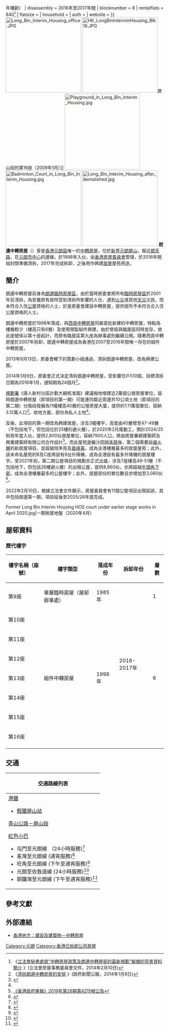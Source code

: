 {{NoteTA|1=zh-hk:清拆;zh-tw:拆除;}}
{{HKPublicHousing |
| housename =朗邊中轉房屋<br>Long Bin Interim Housing
| authority = 
| photo = Long Bin Interim Housing.JPG
| phototitle = 朗邊中轉房屋（2015年11月）
| district = 元朗區
| type = 1
| year = 1998年（{{#expr:{{Currentyear}} - 1998}}年樓齡）
| disassembly = 2016年至2017年間
| blocknumber = 8
| rentalflats = 840<ref>《[http://www.legco.gov.hk/yr13-14/chinese/panels/hg/papers/hg0210cb1-840-4-c.pdf 立法會秘書處就"中轉房屋政策及朗邊中轉屋邨的最新規劃"擬備的背景資料簡介] {{Wayback|url=http://www.legco.gov.hk/yr13-14/chinese/panels/hg/papers/hg0210cb1-840-4-c.pdf |date=20191102221623 }}》(立法會房屋事務委員會文件，2014年2月10日)</ref>
| flatsize =  
| household = 
| auth = 
| website = 
}}
[[File:Long_Bin_Interim_Housing_office.JPG|240px]]
[[File:HK_LongBinInterminHousing_Blk16.JPG|240px]]屏山段的第16座（2009年1月）]]
[[File:Playground_in_Long_Bin_Interim_Housing.jpg|240px]]
[[File:Badminton_Court_in_Long_Bin_Interim_Housing.jpg|240px]]
[[File:Long_Bin_Interim_Housing_after_demolished.jpg|240px]]
'''朗邊中轉房屋'''（{{lang-en|'''Long Bin Interim Housing'''}}）曾是[[香港|香港]][[元朗區|元朗區]]唯一的[[中轉房屋|中轉房屋]]，位於[[新界|新界]][[元朗|元朗]][[屏山_(香港)|屏山]]，鄰近[[朗天路|朗天路]]，在[[元朗市中心|元朗市中心]]的邊緣，於1998年入伙，由[[香港房屋委員會|香港房屋委員會]]管理，於2016年開始封閉準備清拆，2017年完成拆卸，之後用作興建[[居屋|居屋]]屋苑用途。

== 簡介 ==
朗邊中轉房屋前身為[[臨時房屋區#元朗區|朗邊臨時房屋區]]，由於當時房委會將所有[[臨時房屋區|臨時房屋區]]於2001年前清拆，為安置原有居所受到清拆所影響的人仕、遇到[[火災|火災]]或其他[[天災|天災]]災民，而未符合入住[[香港公共屋邨|公屋]]資格的人士，於是房委會建設中轉房屋，提供居所予未符合合入住公屋資格的人士。

朗邊中轉房屋於1998年落成，與[[西貢中轉房屋|西貢中轉房屋]]同屬首批新建的中轉房屋，特點為樓層較少（樓高只有6層）及使用預製組件興建，由於曾經與臨屋區同時並存，故此座號係以第十座起計，而原有臨屋區第九座為辦事處則繼續沿用。隨著西貢中轉房屋於2007年拆卸，朗邊中轉房屋成為香港在2007至2016年間唯一存在的組件中轉房屋。

2013年9月13日，房委會轄下的策劃小組通過，清拆朗邊中轉房屋，改為興建公屋。

2014年1月9日，房委會正式決定清拆朗邊中轉房屋，受影響住戶510個，目標清拆日期為2016年1月，通知期為24個月<ref>《[http://www.info.gov.hk/gia/general/201401/09/P201401090363.htm 清拆朗邊中轉房屋的安排] {{Wayback|url=http://www.info.gov.hk/gia/general/201401/09/P201401090363.htm |date=20190901211022 }}》(政府新聞公報，2014年1月9日)</ref>。

[[規劃署|規劃署]]《唐人新村分區計劃大綱核准圖》建議撥地增建近2萬個公營房屋單位，屆時朗邊中轉房屋（即項目的第一期）可能連同鄰近周邊共10公頃土地（即項目的第二期）分階段發展為11幢樓高40層的公營房屋大廈，提供約1.11萬個單位，容納3.12萬人口<ref name="hkoncc170216">{{cite news|title=唐人新村擬分階段建公營房屋 恐淪橫洲翻版|url=http://hk.on.cc/hk/bkn/cnt/news/20170216/bkn-20170216161938531-0216_00822_001.html|agency=東網|date=2017-02-16|accessdate=2017-02-18|archive-date=2019-10-30|archive-url=https://web.archive.org/web/20191030083605/https://hk.on.cc/hk/bkn/cnt/news/20170216/bkn-20170216161938531-0216_00822_001.html|dead-url=no}}</ref>。收地方面，部份為私人土地<ref name="hkoncc170216"/>。

及後，此項目的第一期改為興建居屋，涉及3幢樓宇，高度由40層增至47-49層（不包括地下，但包括位於25樓的避火層），於2020年2月尾動工，預計2024/25財政年度入伙，提供2,800伙居屋單位，容納7900人口，將由房屋署總建築師及興業建築師有限公司合作設計<ref>[https://www.gld.gov.hk/egazette/pdf/20192326/cgn201923264215.pdf 《香港政府憲報》2019年第26期第4215號公告]</ref>。而此屋苑是繼沙田[[旭禾苑|旭禾苑]]後，第二個需要設[[隔火層|避火層]]的新居屋項目，並超越旭禾苑及[[嘉峰臺|嘉峰臺]]，成為全港樓層最多的居屋屋苑；此外，該未命名屋苑的B及C座將設有9台升降機，成為全港設有最多升降機的居屋樓宇。至2021年初，第二期公屋項目的規劃亦正式出爐，涉及7座樓高49-51層（不包括地下，但包括26樓避火層）的出租公屋，提供8,860伙，亦將超越[[牛頭角下邨|牛頭角下邨]]，成為全港樓層最多的公屋樓宇；此外，居屋部份的單位數目亦增加至3,080伙<ref>{{Cite web |url=https://www.info.gov.hk/tpb/tc/plan_application/Attachment/20210119/s16_A_YL-TYST_1074_0_gist.pdf |title=城市規劃委員會-關乎申請編號A/YL-TYST/1074的擬議用途/發展的概括發展規範 |access-date=2021-01-23 |archive-date=2021-01-30 |archive-url=https://web.archive.org/web/20210130181824/https://www.info.gov.hk/tpb/tc/plan_application/Attachment/20210119/s16_A_YL-TYST_1074_0_gist.pdf |dead-url=no }}</ref>。

2022年2月10日，根據立法會文件顯示，房屋委員會有11個公營項目出現延誤，其中包括朗邊第一期，項目延後至2025/26年度完成。
<gallery>
Former Long Bin Interim Housing HOS court under earlier stage works in April 2020.jpg|一期居屋地盤（2020年4月）
</gallery>

== 屋邨資料 ==

=== 歷代樓宇 ===
{| class="wikitable" style="text-align: center;"
|-	
! 樓宇名稱（座號）!! 樓宇類型 !! 落成年份 !! 拆卸年份 !! 層數
|-
| 第9座
| 單層臨時房屋（屋邨辦事處）
| 1985年
| rowspan="8" | 2016-2017年
| 1
|-
| 第10座
| rowspan="7" | 組件中轉房屋
| rowspan="7" | 1998年
| rowspan="7" | 6
|-
| 第11座
|-
| 第12座
|-
| 第13座
|-
| 第14座
|-
| 第15座
|-
| 第16座
|-
|}

==交通==
{| class="mw-collapsible mw-collapsed wikitable" 
! 交通路線列表
|-
|
;[[港鐵|港鐵]]
*[[香港輕鐵|輕鐵]][[屏山站_(香港)|屏山站]]

;[[青山公路－屏山段|青山公路－屏山段]]
{{九龍新界巴士簡單列表|53|68A|68X|268X|269D_s|276|276P|B2}}
{{過海隧道巴士簡單列表<!--|N368-->|N969}}
{{港鐵巴士簡單列表|K65}}
{{新界專線小巴簡單列表|31|31A|32|33|34|35|606S|622}}
;[[紅色小巴|紅色小巴]]
*屯門至元朗線　(24小時服務)<ref>{{Cite web |url=http://www.16seats.net/chi/rmb/r_n60.html |title=屯門置樂花園　—　元朗元朗康樂路 |access-date=2016-10-15 |archive-date=2016-10-02 |archive-url=https://web.archive.org/web/20161002070146/http://www.16seats.net/chi/rmb/r_n60.html |dead-url=no }}</ref>
*荃灣至元朗線 (通宵服務)<ref>{{Cite web |url=http://www.16seats.net/chi/rmb/r_n53.html |title=荃灣荃灣千色匯　＞　屯門及元朗 |access-date=2016-10-15 |archive-url=https://web.archive.org/web/20170202132310/http://www.16seats.net/chi/rmb/r_n53.html |archive-date=2017-02-02 |dead-url=yes }}</ref>
*旺角至元朗線 (下午至通宵服務)<ref>{{Cite web |url=http://www.16seats.net/chi/rmb/r_kn60.html |title=旺角新填地街　＞　屯門及元朗 |access-date=2016-10-15 |archive-url=https://web.archive.org/web/20161229134419/http://www.16seats.net/chi/rmb/r_kn60.html |archive-date=2016-12-29 |dead-url=yes }}</ref>
*元朗至佐敦道線 (24小時服務)<ref>{{Cite web |url=http://www.16seats.net/chi/rmb/r_kn68.html |title=佐敦道白加士街　—　屯門及元朗 |access-date=2016-10-15 |archive-url=https://web.archive.org/web/20170128123953/http://www.16seats.net/chi/rmb/r_kn68.html |archive-date=2017-01-28 |dead-url=yes }}</ref>
*銅鑼灣至元朗線 (下午至通宵服務)<ref>{{Cite web |url=http://www.16seats.net/chi/rmb/r_hn68.html |title=銅鑼灣波斯富街　＞　屯門及元朗 |access-date=2016-10-15 |archive-date=2016-10-02 |archive-url=https://web.archive.org/web/20161002081352/http://www.16seats.net/chi/rmb/r_hn68.html |dead-url=yes }}</ref>
|}

== 參考文獻 ==
{{Reflist}}

==外部連結==

*[http://www.hk-place.com/view.php?id=216 香港地方：建設及建築物－中轉房屋] {{Wayback|url=http://www.hk-place.com/view.php?id=216 |date=20110807041423 }}
{{香港已拆卸公共屋邨}}
[[Category:元朗|Category:元朗]]
[[Category:香港已拆卸公共房屋|Category:香港已拆卸公共房屋]]